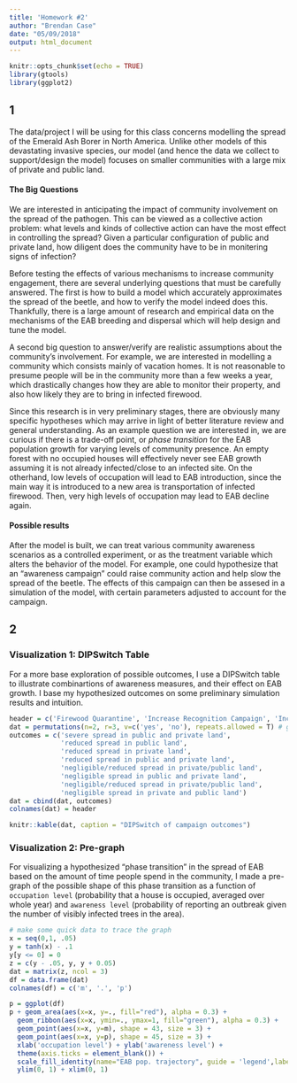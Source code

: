 ```yaml
---
title: 'Homework #2'
author: "Brendan Case"
date: "05/09/2018"
output: html_document
---
```


```r
knitr::opts_chunk$set(echo = TRUE)
library(gtools)
library(ggplot2)
```

## 1

The data/project I will be using for this class concerns modelling the spread of the Emerald Ash Borer in North America. Unlike other models of this devastating invasive species, our model (and hence the data we collect to support/design the model) focuses on smaller communities with a large mix of private and public land.

#### The Big Questions

We are interested in anticipating the impact of community involvement on the spread of the pathogen. This can be viewed as a collective action problem: what levels and kinds of collective action can have the most effect in controlling the spread? Given a particular configuration of public and private land, how diligent does the community have to be in monitering signs of infection?

Before testing the effects of various mechanisms to increase community engagement, there are several underlying questions that must be carefully answered. The first is how to build a model which accurately approximates the spread of the beetle, and how to verify the model indeed does this. Thankfully, there is a large amount of research and empirical data on the mechanisms of the EAB breeding and dispersal which will help design and tune the model.

A second big question to answer/verify are realistic assumptions about the community's involvement. For example, we are interested in modelling a community which consists mainly of vacation homes. It is not reasonable to presume people will be in the community more than a few weeks a year, which drastically changes how they are able to monitor their property, and also how likely they are to bring in infected firewood.

Since this research is in very preliminary stages, there are obviously many specific hypotheses which may arrive in light of better literature review and general understanding. As an example question we are interested in, we are curious if there is a trade-off point, or *phase transition* for the EAB population growth for varying levels of community presence. An empty forest with no occupied houses will effectively never see EAB growth assuming it is not already infected/close to an infected site. On the otherhand, low levels of occupation will lead to EAB introduction, since the main way it is introduced to a new area is transportation of infected firewood. Then, very high levels of occupation may lead to EAB decline again.

#### Possible results

After the model is built, we can treat various community awareness scenarios as a controlled experiment, or as the treatment variable which alters the behavior of the model. For example, one could hypothesize that an "awareness campaign" could raise community action and help slow the spread of the beetle. The effects of this campaign can then be assesed in a simulation of the model, with certain parameters adjusted to account for the campaign.

## 2

### Visualization 1: DIPSwitch Table

For a more base exploration of possible outcomes, I use a DIPSwitch table to illustrate combinartions of awareness measures, and their effect on EAB growth. I base my hypothesized outcomes on some preliminary simulation results and intuition.

```r
header = c('Firewood Quarantine', 'Increase Recognition Campaign', 'Increase Monitor Region', 'Outcome')
dat = permutations(n=2, r=3, v=c('yes', 'no'), repeats.allowed = T) # get all combinations of campaigns
outcomes = c('severe spread in public and private land',
             'reduced spread in public land',
             'reduced spread in private land',
             'reduced spread in public and private land',
             'negligible/reduced spread in private/public land',
             'negligible spread in public and private land',
             'negligible/reduced spread in private/public land', 
             'negligible spread in private and public land')
dat = cbind(dat, outcomes)
colnames(dat) = header
```

```r
knitr::kable(dat, caption = "DIPSwitch of campaign outcomes")
```

### Visualization 2: Pre-graph

For visualizing a hypothesized "phase transition" in the spread of EAB based on the amount of time people spend in the community, I made a pre-graph of the possible shape of this phase transition as a function of `occupation level` (probability that a house is occupied, averaged over whole year) and `awareness level` (probability of reporting an outbreak given the number of visibly infected trees in the area).

```r
# make some quick data to trace the graph
x = seq(0,1, .05)
y = tanh(x) - .1
y[y <= 0] = 0
z = c(y - .05, y, y + 0.05)
dat = matrix(z, ncol = 3)
df = data.frame(dat)
colnames(df) = c('m', '.', 'p')

p = ggplot(df)
p + geom_area(aes(x=x, y=., fill="red"), alpha = 0.3) +
  geom_ribbon(aes(x=x, ymin=., ymax=1, fill="green"), alpha = 0.3) +
  geom_point(aes(x=x, y=m), shape = 43, size = 3) +
  geom_point(aes(x=x, y=p), shape = 45, size = 3) + 
  xlab('occupation level') + ylab('awareness level') + 
  theme(axis.ticks = element_blank()) +
  scale_fill_identity(name="EAB pop. trajectory", guide = 'legend',labels = c('extinction', 'growth')) +
  ylim(0, 1) + xlim(0, 1)
```

